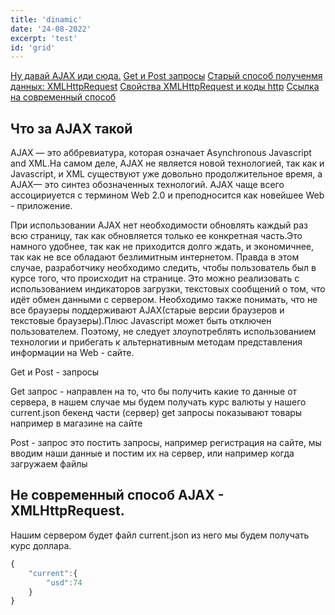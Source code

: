 ```yaml
---
title: 'dinamic'
date: '24-08-2022'
excerpt: 'test'
id: 'grid'
---
```

[Ну давай AJAX иди сюда.](#AJAX)
[Get и Post запросы](#getPost)
[Старый способ полученмя данных: XMLHttpRequest](#XML)
[Свойства XMLHttpRequest и коды http](#http)
[Ссылка на современный способ](#a)

## Что за AJAX такой 
AJAX — это аббревиатура, которая означает Asynchronous Javascript and XML.На самом деле, AJAX не является новой технологией, так как и Javascript, и XML существуют уже довольно продолжительное время, а AJAX— это синтез обозначенных технологий. AJAX чаще всего ассоцириуется с термином Web 2.0 и преподносится как новейшее Web - приложение.

При использовании AJAX нет необходимости обновлять каждый раз всю страницу, так как обновляется только ее конкретная часть.Это намного удобнее, так как не
приходится долго ждать, и экономичнее, так как не все обладают безлимитным интернетом. Правда в этом случае, разработчику необходимо следить, чтобы пользователь был в курсе того, что происходит на странице. Это можно реализовать с использованием индикаторов загрузки, текстовых сообщений о том, что идёт обмен данными с сервером. Необходимо также понимать, что не все браузеры поддерживают AJAX(старые версии браузеров и текстовые браузеры).Плюс Javascript может быть отключен пользователем. Поэтому, не следует злоупотреблять использованием технологии и прибегать к альтернативным методам представления информации на Web - сайте.
 
 Get и Post - запросы

Get запрос - направлен на то, что бы получить какие то данные от сервера,
в нашем случае мы будем получать курс валюты у нашего current.json бекенд части (сервер)
get запросы показывают товары например в магазине на сайте

Post - запрос  это постить запросы, например регистрация на сайте, мы вводим наши данные и постим их на сервер, или например когда загружаем
файлы 

##  Не современный способ AJAX - XMLHttpRequest. 
Нашим сервером будет файл current.json из него мы будем получать курс доллара.
```js
{
    "current":{
        "usd":74
    }
}
```

